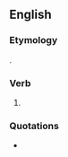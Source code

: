 ==English==

===Etymology===
{{suffix|en|fight|est}}.

===Verb===
{{head|en|verb form}}

# {{en-archaic second-person singular of|fight|lang=en}}

===Quotations===
* {{seeCites|lang=en}}